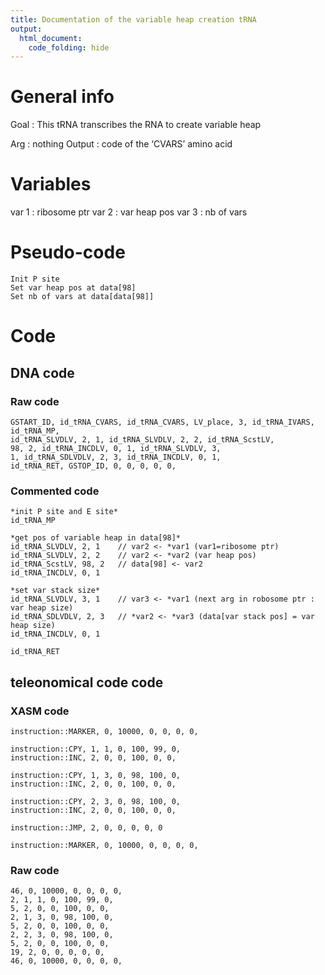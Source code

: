 ```yaml
---
title: Documentation of the variable heap creation tRNA
output: 
  html_document:
    code_folding: hide
---
```



# General info

Goal : This tRNA transcribes the RNA to create variable heap


Arg : nothing
Output : code of the 'CVARS' amino acid

# Variables

var 1 : ribosome ptr
var 2 : var heap pos
var 3 : nb of vars

# Pseudo-code

```pseudo
Init P site
Set var heap pos at data[98]
Set nb of vars at data[data[98]]
```

# Code

## DNA code

### Raw code

```DNA
GSTART_ID, id_tRNA_CVARS, id_tRNA_CVARS, LV_place, 3, id_tRNA_IVARS, id_tRNA_MP, 
id_tRNA_SLVDLV, 2, 1, id_tRNA_SLVDLV, 2, 2, id_tRNA_ScstLV, 
98, 2, id_tRNA_INCDLV, 0, 1, id_tRNA_SLVDLV, 3, 
1, id_tRNA_SDLVDLV, 2, 3, id_tRNA_INCDLV, 0, 1, 
id_tRNA_RET, GSTOP_ID, 0, 0, 0, 0, 0,
```


### Commented code


```pseudoDNA
*init P site and E site*
id_tRNA_MP
 
*get pos of variable heap in data[98]*
id_tRNA_SLVDLV, 2, 1    // var2 <- *var1 (var1=ribosome ptr)
id_tRNA_SLVDLV, 2, 2    // var2 <- *var2 (var heap pos)
id_tRNA_ScstLV, 98, 2   // data[98] <- var2
id_tRNA_INCDLV, 0, 1

*set var stack size*
id_tRNA_SLVDLV, 3, 1    // var3 <- *var1 (next arg in robosome ptr : var heap size)
id_tRNA_SDLVDLV, 2, 3   // *var2 <- *var3 (data[var stack pos] = var heap size)
id_tRNA_INCDLV, 0, 1

id_tRNA_RET
```


## teleonomical code code

### XASM code

```XASM
instruction::MARKER, 0, 10000, 0, 0, 0, 0,

instruction::CPY, 1, 1, 0, 100, 99, 0,
instruction::INC, 2, 0, 0, 100, 0, 0,

instruction::CPY, 1, 3, 0, 98, 100, 0,
instruction::INC, 2, 0, 0, 100, 0, 0,

instruction::CPY, 2, 3, 0, 98, 100, 0,
instruction::INC, 2, 0, 0, 100, 0, 0,

instruction::JMP, 2, 0, 0, 0, 0, 0

instruction::MARKER, 0, 10000, 0, 0, 0, 0,
```

### Raw code

```RAW
46, 0, 10000, 0, 0, 0, 0,
2, 1, 1, 0, 100, 99, 0,
5, 2, 0, 0, 100, 0, 0,
2, 1, 3, 0, 98, 100, 0,
5, 2, 0, 0, 100, 0, 0,
2, 2, 3, 0, 98, 100, 0,
5, 2, 0, 0, 100, 0, 0,
19, 2, 0, 0, 0, 0, 0,
46, 0, 10000, 0, 0, 0, 0,
```
